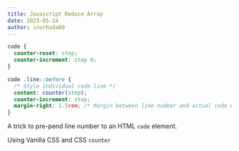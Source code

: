 ```yaml
---
title: Javascript Reduce Array
date: 2023-05-24
author: inurhuda00
---
```


```css
code {
  counter-reset: step;
  counter-increment: step 0;
}

code .line::before {
  /* Style individual code line */
  content: counter(step);
  counter-increment: step;
  margin-right: 1.5rem; /* Margin between line number and actual code element */
}
```

A trick to pre-pend line number to an HTML `code` element.

Using Vanilla CSS and CSS `counter`

